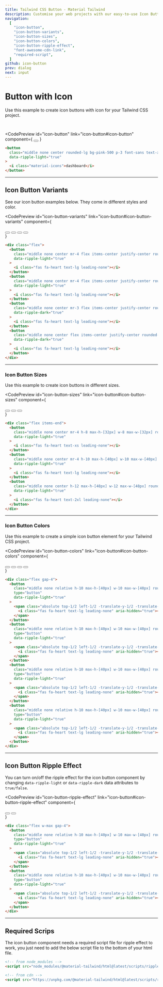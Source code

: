 ```yaml
---
title: Tailwind CSS Button - Material Tailwind
description: Customise your web projects with our easy-to-use Icon Button component for Tailwind CSS using Material Design guidelines.
navigation:
  [
    "icon-button",
    "icon-button-variants",
    "icon-button-sizes",
    "icon-button-colors",
    "icon-button-ripple-effect",
    "font-awesome-cdn-link",
    "required-script",
  ]
github: icon-button
prev: dialog
next: input
---
```


# Button with Icon

Use this example to create icon buttons with icon for your Tailwind CSS project.

<br />

<CodePreview
  id="icon-button"
  link="icon-button#icon-button"
  component={
    <button
      className="item-center middle none center flex justify-center rounded-lg bg-pink-500 p-3 font-sans text-xs font-bold uppercase text-white shadow-md shadow-pink-500/20 transition-all hover:shadow-lg hover:shadow-pink-500/40 focus:opacity-[0.85] focus:shadow-none active:opacity-[0.85] active:shadow-none disabled:pointer-events-none disabled:opacity-50 disabled:shadow-none"
      data-ripple-light="true"
    >
      <i className="fas fa-heart text-lg leading-none"></i>
    </button>
  }
>
  ```html
  <button
    class="middle none center rounded-lg bg-pink-500 p-3 font-sans text-xs font-bold uppercase text-white shadow-md shadow-pink-500/20 transition-all hover:shadow-lg hover:shadow-pink-500/40 focus:opacity-[0.85] focus:shadow-none active:opacity-[0.85] active:shadow-none disabled:pointer-events-none disabled:opacity-50 disabled:shadow-none"
    data-ripple-light="true"
  >
    <i class="material-icons">dashboard</i>
  </button>
  ```
</CodePreview>

---

## Icon Button Variants

See our icon button examples below. They come in different styles and color.

<CodePreview
  id="icon-button-variants"
  link="icon-button#icon-button-variants"
  component={
    <div className="flex">
      <button
        className="middle none center mr-4 flex items-center justify-center rounded-lg bg-pink-500 p-3 font-sans text-xs font-bold uppercase text-white shadow-md shadow-pink-500/20 transition-all hover:shadow-lg hover:shadow-pink-500/40 focus:opacity-[0.85] focus:shadow-none active:opacity-[0.85] active:shadow-none disabled:pointer-events-none disabled:opacity-50 disabled:shadow-none"
        data-ripple-light="true"
      >
        <i className="fas fa-heart text-lg leading-none"></i>
      </button>
      <button
        className="middle none center mr-4 flex items-center justify-center rounded-lg bg-gradient-to-tr from-pink-600 to-pink-400 p-3 font-sans text-xs font-bold uppercase text-white shadow-md shadow-pink-500/20 transition-all hover:shadow-lg hover:shadow-pink-500/40 active:opacity-[0.85] disabled:pointer-events-none disabled:opacity-50 disabled:shadow-none"
        data-ripple-light="true"
      >
        <i className="fas fa-heart text-lg leading-none"></i>
      </button>
      <button
        className="middle none center mr-3 flex items-center justify-center rounded-lg border border-pink-500 p-3 font-sans text-xs font-bold uppercase text-pink-500 transition-all hover:opacity-75 focus:ring focus:ring-pink-200 active:opacity-[0.85] disabled:pointer-events-none disabled:opacity-50 disabled:shadow-none"
        data-ripple-dark="true"
      >
        <i className="fas fa-heart text-lg leading-none"></i>
      </button>
      <button
        className="middle none center flex items-center justify-center rounded-lg p-3 font-sans text-xs font-bold uppercase text-pink-500 transition-all hover:bg-pink-500/10 active:bg-pink-500/30 disabled:pointer-events-none disabled:opacity-50 disabled:shadow-none"
        data-ripple-dark="true"
      >
        <i className="fas fa-heart text-lg leading-none"></i>
      </button>
    </div>
  }
>
  ```html
  <div class="flex">
    <button
      class="middle none center mr-4 flex items-center justify-center rounded-lg bg-pink-500 p-3 font-sans text-xs font-bold uppercase text-white shadow-md shadow-pink-500/20 transition-all hover:shadow-lg hover:shadow-pink-500/40 focus:opacity-[0.85] focus:shadow-none active:opacity-[0.85] active:shadow-none disabled:pointer-events-none disabled:opacity-50 disabled:shadow-none"
      data-ripple-light="true"
    >
      <i class="fas fa-heart text-lg leading-none"></i>
    </button>
    <button
      class="middle none center mr-4 flex items-center justify-center rounded-lg bg-gradient-to-tr from-pink-600 to-pink-400 p-3 font-sans text-xs font-bold uppercase text-white shadow-md shadow-pink-500/20 transition-all hover:shadow-lg hover:shadow-pink-500/40 active:opacity-[0.85] disabled:pointer-events-none disabled:opacity-50 disabled:shadow-none"
      data-ripple-light="true"
    >
      <i class="fas fa-heart text-lg leading-none"></i>
    </button>
    <button
      class="middle none center mr-3 flex items-center justify-center rounded-lg border border-pink-500 p-3 font-sans text-xs font-bold uppercase text-pink-500 transition-all hover:opacity-75 focus:ring focus:ring-pink-200 active:opacity-[0.85] disabled:pointer-events-none disabled:opacity-50 disabled:shadow-none"
      data-ripple-dark="true"
    >
      <i class="fas fa-heart text-lg leading-none"></i>
    </button>
    <button
      class="middle none center flex items-center justify-center rounded-lg p-3 font-sans text-xs font-bold uppercase text-pink-500 transition-all hover:bg-pink-500/10 active:bg-pink-500/30 disabled:pointer-events-none disabled:opacity-50 disabled:shadow-none"
      data-ripple-dark="true"
    >
      <i class="fas fa-heart text-lg leading-none"></i>
    </button>
  </div>
  ```
</CodePreview>

---

### Icon Button Sizes

Use this example to create icon buttons in different sizes.

<CodePreview
  id="icon-button-sizes"
  link="icon-button#icon-button-sizes"
  component={
    <div className="flex items-end">
      <button
        className="middle none center mr-4 h-8 max-h-[32px] w-8 max-w-[32px] rounded-lg bg-pink-500 font-sans text-xs font-bold uppercase text-white shadow-md shadow-pink-500/20 transition-all hover:shadow-lg hover:shadow-pink-500/40 focus:opacity-[0.85] focus:shadow-none active:opacity-[0.85] active:shadow-none disabled:pointer-events-none disabled:opacity-50 disabled:shadow-none"
        data-ripple-light="true"
      >
        <i className="fas fa-heart text-xs leading-none"></i>
      </button>
      <button
        className="middle none center mr-4 h-10 max-h-[40px] w-10 max-w-[40px] rounded-lg bg-pink-500 font-sans text-xs font-bold uppercase text-white shadow-md shadow-pink-500/20 transition-all hover:shadow-lg hover:shadow-pink-500/40 focus:opacity-[0.85] focus:shadow-none active:opacity-[0.85] active:shadow-none disabled:pointer-events-none disabled:opacity-50 disabled:shadow-none"
        data-ripple-light="true"
      >
        <i className="fas fa-heart text-lg leading-none"></i>
      </button>
      <button
        className="middle none center h-12 max-h-[48px] w-12 max-w-[48px] rounded-lg bg-pink-500 font-sans text-sm font-bold uppercase text-white shadow-md shadow-pink-500/20 transition-all hover:shadow-lg hover:shadow-pink-500/40 focus:opacity-[0.85] focus:shadow-none active:opacity-[0.85] active:shadow-none disabled:pointer-events-none disabled:opacity-50 disabled:shadow-none"
        data-ripple-light="true"
      >
        <i className="fas fa-heart text-2xl leading-none"></i>
      </button>
    </div>
  }
>
  ```html
  <div class="flex items-end">
    <button
      class="middle none center mr-4 h-8 max-h-[32px] w-8 max-w-[32px] rounded-lg bg-pink-500 font-sans text-xs font-bold uppercase text-white shadow-md shadow-pink-500/20 transition-all hover:shadow-lg hover:shadow-pink-500/40 focus:opacity-[0.85] focus:shadow-none active:opacity-[0.85] active:shadow-none disabled:pointer-events-none disabled:opacity-50 disabled:shadow-none"
      data-ripple-light="true"
    >
      <i class="fas fa-heart text-xs leading-none"></i>
    </button>
    <button
      class="middle none center mr-4 h-10 max-h-[40px] w-10 max-w-[40px] rounded-lg bg-pink-500 font-sans text-xs font-bold uppercase text-white shadow-md shadow-pink-500/20 transition-all hover:shadow-lg hover:shadow-pink-500/40 focus:opacity-[0.85] focus:shadow-none active:opacity-[0.85] active:shadow-none disabled:pointer-events-none disabled:opacity-50 disabled:shadow-none"
      data-ripple-light="true"
    >
      <i class="fas fa-heart text-lg leading-none"></i>
    </button>
    <button
      class="middle none center h-12 max-h-[48px] w-12 max-w-[48px] rounded-lg bg-pink-500 font-sans text-sm font-bold uppercase text-white shadow-md shadow-pink-500/20 transition-all hover:shadow-lg hover:shadow-pink-500/40 focus:opacity-[0.85] focus:shadow-none active:opacity-[0.85] active:shadow-none disabled:pointer-events-none disabled:opacity-50 disabled:shadow-none"
      data-ripple-light="true"
    >
      <i class="fas fa-heart text-2xl leading-none"></i>
    </button>
  </div>
  ```
</CodePreview>

---

### Icon Button Colors

Use this example to create a simple icon button element for your Tailwind CSS project.

<CodePreview
  id="icon-button-colors"
  link="icon-button#icon-button-colors"
  component={
    <div className="flex gap-4">
      <button
        className="middle none relative h-10 max-h-[40px] w-10 max-w-[40px] rounded-lg bg-pink-500 text-center font-sans text-xs font-medium uppercase text-white shadow-md shadow-pink-500/20 transition-all hover:shadow-lg hover:shadow-pink-500/40 focus:opacity-[0.85] focus:shadow-none active:opacity-[0.85] active:shadow-none disabled:pointer-events-none disabled:opacity-50 disabled:shadow-none"
        type="button"
        data-ripple-light="true"
      >
        <span className="absolute top-1/2 left-1/2 -translate-y-1/2 -translate-x-1/2 transform">
          <i
            className="fas fa-heart text-lg leading-none"
            aria-hidden="true"
          ></i>
        </span>
      </button>
      <button
        className="middle none relative h-10 max-h-[40px] w-10 max-w-[40px] rounded-lg bg-red-500 text-center font-sans text-xs font-medium uppercase text-white shadow-md shadow-red-500/20 transition-all hover:shadow-lg hover:shadow-red-500/40 focus:opacity-[0.85] focus:shadow-none active:opacity-[0.85] active:shadow-none disabled:pointer-events-none disabled:opacity-50 disabled:shadow-none"
        type="button"
        data-ripple-light="true"
      >
        <span className="absolute top-1/2 left-1/2 -translate-y-1/2 -translate-x-1/2 transform">
          <i
            className="fas fa-heart text-lg leading-none"
            aria-hidden="true"
          ></i>
        </span>
      </button>
      <button
        className="middle none relative h-10 max-h-[40px] w-10 max-w-[40px] rounded-lg bg-green-500 text-center font-sans text-xs font-medium uppercase text-white shadow-md shadow-green-500/20 transition-all hover:shadow-lg hover:shadow-green-500/40 focus:opacity-[0.85] focus:shadow-none active:opacity-[0.85] active:shadow-none disabled:pointer-events-none disabled:opacity-50 disabled:shadow-none"
        type="button"
        data-ripple-light="true"
      >
        <span className="absolute top-1/2 left-1/2 -translate-y-1/2 -translate-x-1/2 transform">
          <i
            className="fas fa-heart text-lg leading-none"
            aria-hidden="true"
          ></i>
        </span>
      </button>
      <button
        className="middle none relative h-10 max-h-[40px] w-10 max-w-[40px] rounded-lg bg-amber-500 text-center font-sans text-xs font-medium uppercase text-black shadow-md shadow-amber-500/20 transition-all hover:shadow-lg hover:shadow-amber-500/40 focus:opacity-[0.85] focus:shadow-none active:opacity-[0.85] active:shadow-none disabled:pointer-events-none disabled:opacity-50 disabled:shadow-none"
        type="button"
        data-ripple-light="true"
      >
        <span className="absolute top-1/2 left-1/2 -translate-y-1/2 -translate-x-1/2 transform">
          <i
            className="fas fa-heart text-lg leading-none"
            aria-hidden="true"
          ></i>
        </span>
      </button>
    </div>
  }
>
  ```html
  <div class="flex gap-4">
    <button
      class="middle none relative h-10 max-h-[40px] w-10 max-w-[40px] rounded-lg bg-pink-500 text-center font-sans text-xs font-medium uppercase text-white shadow-md shadow-pink-500/20 transition-all hover:shadow-lg hover:shadow-pink-500/40 focus:opacity-[0.85] focus:shadow-none active:opacity-[0.85] active:shadow-none disabled:pointer-events-none disabled:opacity-50 disabled:shadow-none"
      type="button"
      data-ripple-light="true"
    >
      <span class="absolute top-1/2 left-1/2 -translate-y-1/2 -translate-x-1/2 transform">
        <i class="fas fa-heart text-lg leading-none" aria-hidden="true"></i>
      </span>
    </button>
    <button
      class="middle none relative h-10 max-h-[40px] w-10 max-w-[40px] rounded-lg bg-red-500 text-center font-sans text-xs font-medium uppercase text-white shadow-md shadow-red-500/20 transition-all hover:shadow-lg hover:shadow-red-500/40 focus:opacity-[0.85] focus:shadow-none active:opacity-[0.85] active:shadow-none disabled:pointer-events-none disabled:opacity-50 disabled:shadow-none"
      type="button"
      data-ripple-light="true"
    >
      <span class="absolute top-1/2 left-1/2 -translate-y-1/2 -translate-x-1/2 transform">
        <i class="fas fa-heart text-lg leading-none" aria-hidden="true"></i>
      </span>
    </button>
    <button
      class="middle none relative h-10 max-h-[40px] w-10 max-w-[40px] rounded-lg bg-green-500 text-center font-sans text-xs font-medium uppercase text-white shadow-md shadow-green-500/20 transition-all hover:shadow-lg hover:shadow-green-500/40 focus:opacity-[0.85] focus:shadow-none active:opacity-[0.85] active:shadow-none disabled:pointer-events-none disabled:opacity-50 disabled:shadow-none"
      type="button"
      data-ripple-light="true"
    >
      <span class="absolute top-1/2 left-1/2 -translate-y-1/2 -translate-x-1/2 transform">
        <i class="fas fa-heart text-lg leading-none" aria-hidden="true"></i>
      </span>
    </button>
    <button
      class="middle none relative h-10 max-h-[40px] w-10 max-w-[40px] rounded-lg bg-amber-500 text-center font-sans text-xs font-medium uppercase text-black shadow-md shadow-amber-500/20 transition-all hover:shadow-lg hover:shadow-amber-500/40 focus:opacity-[0.85] focus:shadow-none active:opacity-[0.85] active:shadow-none disabled:pointer-events-none disabled:opacity-50 disabled:shadow-none"
      type="button"
      data-ripple-light="true"
    >
      <span class="absolute top-1/2 left-1/2 -translate-y-1/2 -translate-x-1/2 transform">
        <i class="fas fa-heart text-lg leading-none" aria-hidden="true"></i>
      </span>
    </button>
  </div>
  ```
</CodePreview>

---

## Icon Button Ripple Effect

You can turn on/off the ripple effect for the icon button component by changing <Code html>data-ripple-light</Code> or <Code html>data-ripple-dark</Code> data attributes to <Code html>true/false</Code>.

<CodePreview
  id="icon-button-ripple-effect"
  link="icon-button#icon-button-ripple-effect"
  component={
    <div class="flex w-max gap-4">
      <button
        className="middle none relative h-10 max-h-[40px] w-10 max-w-[40px] rounded-lg bg-pink-500 text-center font-sans text-xs font-medium uppercase text-white shadow-md shadow-pink-500/20 transition-all hover:shadow-lg hover:shadow-pink-500/40 focus:opacity-[0.85] focus:shadow-none active:opacity-[0.85] active:shadow-none disabled:pointer-events-none disabled:opacity-50 disabled:shadow-none"
        type="button"
        data-ripple-light="true"
      >
        <span className="absolute top-1/2 left-1/2 -translate-y-1/2 -translate-x-1/2 transform">
          <i
            className="fas fa-heart text-lg leading-none"
            aria-hidden="true"
          ></i>
        </span>
      </button>
      <button
        className="middle none relative h-10 max-h-[40px] w-10 max-w-[40px] rounded-lg bg-pink-500 text-center font-sans text-xs font-medium uppercase text-white shadow-md shadow-pink-500/20 transition-all hover:shadow-lg hover:shadow-pink-500/40 focus:opacity-[0.85] focus:shadow-none active:opacity-[0.85] active:shadow-none disabled:pointer-events-none disabled:opacity-50 disabled:shadow-none"
        type="button"
        data-ripple-light="true"
      >
        <span className="absolute top-1/2 left-1/2 -translate-y-1/2 -translate-x-1/2 transform">
          <i
            className="fas fa-heart text-lg leading-none"
            aria-hidden="true"
          ></i>
        </span>
      </button>
    </div>
  }
>
  ```html
  <div class="flex w-max gap-4">
    <button
      class="middle none relative h-10 max-h-[40px] w-10 max-w-[40px] rounded-lg bg-pink-500 text-center font-sans text-xs font-medium uppercase text-white shadow-md shadow-pink-500/20 transition-all hover:shadow-lg hover:shadow-pink-500/40 focus:opacity-[0.85] focus:shadow-none active:opacity-[0.85] active:shadow-none disabled:pointer-events-none disabled:opacity-50 disabled:shadow-none"
      type="button"
      data-ripple-light="true"
    >
      <span class="absolute top-1/2 left-1/2 -translate-y-1/2 -translate-x-1/2 transform">
        <i class="fas fa-heart text-lg leading-none" aria-hidden="true"></i>
      </span>
    </button>
    <button
      class="middle none relative h-10 max-h-[40px] w-10 max-w-[40px] rounded-lg bg-pink-500 text-center font-sans text-xs font-medium uppercase text-white shadow-md shadow-pink-500/20 transition-all hover:shadow-lg hover:shadow-pink-500/40 focus:opacity-[0.85] focus:shadow-none active:opacity-[0.85] active:shadow-none disabled:pointer-events-none disabled:opacity-50 disabled:shadow-none"
      type="button"
      data-ripple-light="true"
    >
      <span class="absolute top-1/2 left-1/2 -translate-y-1/2 -translate-x-1/2 transform">
        <i class="fas fa-heart text-lg leading-none" aria-hidden="true"></i>
      </span>
    </button>
  </div>
  ```
</CodePreview>

---

## Required Scrips

<span id="required-script" className="scroll-mt-56" />

The icon button component needs a required script file for ripple effect to work, you just need to add the below script file to the bottom of your html file.

```html
<!-- from node_modules -->
<script src="node_modules/@material-tailwind/html@latest/scripts/ripple.js"></script>

<!-- from cdn -->
<script src="https://unpkg.com/@material-tailwind/html@latest/scripts/ripple.js"></script>
```
